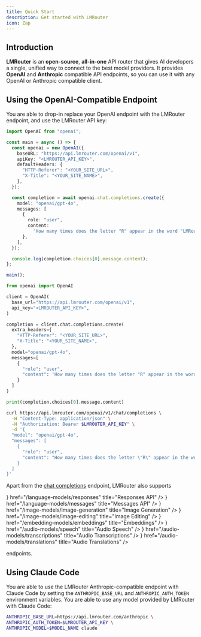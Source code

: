 ```yaml
---
title: Quick Start
description: Get started with LMRouter
icon: Zap
---
```



## Introduction

**LMRouter** is an **open-source**, **all-in-one** API router that gives AI developers a single, unified way to connect to the best model providers. It provides **OpenAI** and **Anthropic** compatible API endpoints, so you can use it with any OpenAI or Anthropic compatible client.

## Using the OpenAI-Compatible Endpoint

You are able to drop-in replace your OpenAI endpoint with the LMRouter endpoint, and use the LMRouter API key:

```typescript tab="TypeScript"
import OpenAI from "openai";

const main = async () => {
  const openai = new OpenAI({
    baseURL: "https://api.lmrouter.com/openai/v1",
    apiKey: "<LMROUTER_API_KEY>",
    defaultHeaders: {
      "HTTP-Referer": "<YOUR_SITE_URL>",
      "X-Title": "<YOUR_SITE_NAME>",
    },
  });

  const completion = await openai.chat.completions.create({
    model: "openai/gpt-4o",
    messages: [
      {
        role: "user",
        content:
          'How many times does the letter "R" appear in the word "LMRouter"?',
      },
    ],
  });

  console.log(completion.choices[0].message.content);
};

main();
```

```python tab="Python"
from openai import OpenAI

client = OpenAI(
  base_url="https://api.lmrouter.com/openai/v1",
  api_key="<LMROUTER_API_KEY>",
)

completion = client.chat.completions.create(
  extra_headers={
    "HTTP-Referer": "<YOUR_SITE_URL>",
    "X-Title": "<YOUR_SITE_NAME>",
  },
  model="openai/gpt-4o",
  messages=[
    {
      "role": "user",
      "content": 'How many times does the letter "R" appear in the word "LMRouter"?'
    }
  ]
)

print(completion.choices[0].message.content)
```

```bash tab="Bash"
curl https://api.lmrouter.com/openai/v1/chat/completions \
  -H "Content-Type: application/json" \
  -H "Authorization: Bearer $LMROUTER_API_KEY" \
  -d '{
  "model": "openai/gpt-4o",
  "messages": [
    {
      "role": "user",
      "content": "How many times does the letter \"R\" appear in the word \"LMRouter\"?"
    }
  ]
}'
```

Apart from the [chat completions](/language-models/chat-completions) endpoint, LMRouter also supports

<Cards className="grid-cols-4">
  <Card icon={<Reply />} href="/language-models/responses" title="Responses API" />
  <Card icon={<Mail />} href="/language-models/messages" title="Messages API" />
  <Card icon={<Palette />} href="/image-models/image-generation" title="Image Generation" />
  <Card icon={<PenLine />} href="/image-models/image-editing" title="Image Editing" />
  <Card icon={<Layers />} href="/embedding-models/embeddings" title="Embeddings" />
  <Card icon={<Mic />} href="/audio-models/speech" title="Audio Speech" />
  <Card icon={<FileAudio />} href="/audio-models/transcriptions" title="Audio Transcriptions" />
  <Card icon={<Languages />} href="/audio-models/translations" title="Audio Translations" />
</Cards>

endpoints.

## Using Claude Code

You are able to use the LMRouter Anthropic-compatible endpoint with Claude Code by setting the `ANTHROPIC_BASE_URL` and `ANTHROPIC_AUTH_TOKEN` environment variables. You are able to use any model provided by LMRouter with Claude Code:

```bash tab="Bash"
ANTHROPIC_BASE_URL=https://api.lmrouter.com/anthropic \
ANTHROPIC_AUTH_TOKEN=$LMROUTER_API_KEY \
ANTHROPIC_MODEL=$MODEL_NAME claude
```
